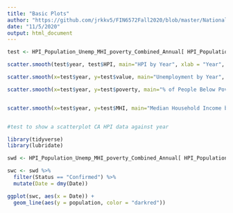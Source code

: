 ```yaml
---
title: "Basic Plots"
author: "https://github.com/jrkkv5/FIN6572Fall2020/blob/master/National%20Debt/importNationalDebt.Rmd"
date: "11/5/2020"
output: html_document
---
```


``` r
test <- HPI_Population_Unemp_MHI_poverty_Combined_Annual[ HPI_Population_Unemp_MHI_poverty_Combined_Annual$state == "CA", ]

scatter.smooth(test$year, test$HPI, main="HPI by Year", xlab = "Year", ylab = "HPI", col = "blue")

scatter.smooth(x=test$year, y=test$value, main="Unemployment by Year", xlab = "Year", ylab = "Unemployment", col = "red")

scatter.smooth(x=test$year, y=test$poverty, main="% of People Below Poverty Level", xlab = "Year", ylab = "Poverty", ylim = c(0,20))


scatter.smooth(x=test$year, y=test$MHI, main="Median Household Income by Year", xlab = "Year", ylab = "MHI")


#test to show a scatterplot CA HPI data against year
```


``` r

library(tidyverse)
library(lubridate)

swd <- HPI_Population_Unemp_MHI_poverty_Combined_Annual[ HPI_Population_Unemp_MHI_poverty_Combined_Annual$state == "CA", ]

swc <- swd %>%
  filter(Status == "Confirmed") %>% 
  mutate(Date = dmy(Date))

ggplot(swc, aes(x = Date)) +
  geom_line(aes(y = population, color = "darkred"))


```